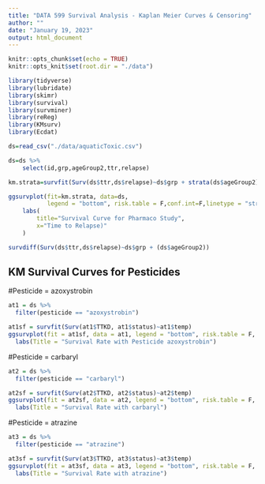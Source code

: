 ```yaml
---
title: "DATA 599 Survival Analysis - Kaplan Meier Curves & Censoring"
author: ""
date: "January 19, 2023"
output: html_document
---
```



```r
knitr::opts_chunk$set(echo = TRUE)
knitr::opts_knit$set(root.dir = "./data")

library(tidyverse)
library(lubridate)
library(skimr)
library(survival)
library(survminer)
library(reReg)
library(KMsurv)
library(Ecdat)

ds=read_csv("./data/aquaticToxic.csv")

```

```r

ds=ds %>%
    select(id,grp,ageGroup2,ttr,relapse)

km.strata=survfit(Surv(ds$ttr,ds$relapse)~ds$grp + strata(ds$ageGroup2))

ggsurvplot(fit=km.strata, data=ds,
           legend = "bottom", risk.table = F,conf.int=F,linetype = "strata") +
    labs(
        title="Survival Curve for Pharmaco Study",
        x="Time to Relapse)"
    ) 

survdiff(Surv(ds$ttr,ds$relapse)~ds$grp + (ds$ageGroup2))
```

## KM Survival Curves for Pesticides 

#Pesticide = azoxystrobin
```r
at1 = ds %>% 
  filter(pesticide == "azoxystrobin")
```

```r
at1sf = survfit(Surv(at1$TTKD, at1$status)~at1$temp) 
ggsurvplot(fit = at1sf, data = at1, legend = "bottom", risk.table = F, conf.int=F,linetype = "strata") +
  labs(Title = "Survival Rate with Pesticide azoxystrobin")
```
#Pesticide = carbaryl
```r
at2 = ds %>%
  filter(pesticide == "carbaryl")

at2sf = survfit(Surv(at2$TTKD, at2$status)~at2$temp) 
ggsurvplot(fit = at2sf, data = at2, legend = "bottom", risk.table = F, conf.int=F,linetype = "strata") +
  labs(Title = "Survival Rate with carbaryl")
```

#Pesticide = atrazine
```r
at3 = ds %>%
  filter(pesticide == "atrazine")

at3sf = survfit(Surv(at3$TTKD, at3$status)~at3$temp) 
ggsurvplot(fit = at3sf, data = at3, legend = "bottom", risk.table = F, conf.int=F,linetype = "strata") +
  labs(Title = "Survival Rate with atrazine")
```

